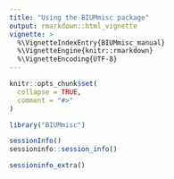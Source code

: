 ```yaml
---
title: "Using the BIUMmisc package"
output: rmarkdown::html_vignette
vignette: >
  %\VignetteIndexEntry{BIUMmisc_manual}
  %\VignetteEngine{knitr::rmarkdown}
  %\VignetteEncoding{UTF-8}
---
```


```r
knitr::opts_chunk$set(
  collapse = TRUE,
  comment = "#>"
)
```

```r
library("BIUMmisc")
```

```r
sessionInfo()
sessioninfo::session_info()

sessioninfo_extra()
```

